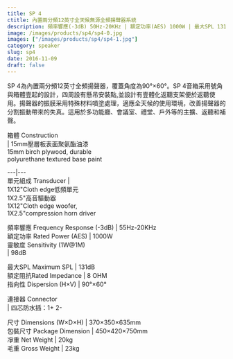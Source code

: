 ```yaml
---
title: SP 4
ctitle: 內置兩分頻12英寸全天候無源全頻揚聲器系統
description: 頻率響應(-3dB) 50Hz-20KHz | 額定功率(AES) 1000W | 最大SPL 131dB
image: /images/products/sp4/sp4-0.jpg
images: ["/images/products/sp4/sp4-1.jpg"]
category: speaker
slug: sp4
date: 2016-11-09
draft: false
---
```


  
SP 4為內置兩分頻12英寸全頻揚聲器，覆蓋角度為90°×60°。SP
4音箱采用號角與箱體壹起的設計，四周設有懸吊安裝點,並設計有壹體化返聽支架便於返聽使用。揚聲器的振膜采用特殊材料噴塗處理，適應全天候的使用環境，改善揚聲器的分割振動帶來的失真。這用於多功能廳、會議室、禮堂、戶外等的主擴、返聽和補聲。  
  
  
  
  
  
  
箱體 Construction  
|  15mm壓層板表面聚氨酯油漆  
15mm birch plywood, durable  
polyurethane textured base paint  
  
---|---  
單元組成 Transducer  |    
1X12"Cloth edge低頻單元  
1X2.5"高音驅動器  
1X12"Cloth edge woofer,  
1X2.5"compression horn driver  
  
頻率響應 Frequency Response (-3dB)  |  55Hz-20KHz   
額定功率 Rated Power (AES)  |  1000W   
靈敏度 Sensitivity (1W@1M)  
|  98dB  
  
最大SPL Maximum SPL  |  131dB   
額定阻抗Rated Impedance  |  8 OHM   
指向性 Dispersion (H×V)  |  90°×60°   
  
連接器 Connector  
|  四芯防水插：1+ 2-  
  
尺寸 Dimensions (W×D×H)  |  370×350×635mm   
包裝尺寸 Package Dimension  |  450×420×750mm   
凈重 Net Weight  |  20kg   
毛重 Gross Weight  |  23kg 


